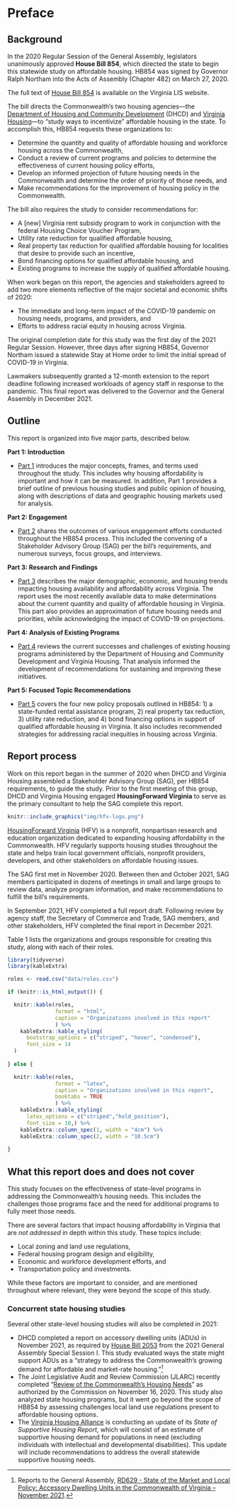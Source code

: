 # Preface {.unnumbered}

## Background {.unnumbered}

In the 2020 Regular Session of the General Assembly, legislators unanimously approved **House Bill 854**, which directed the state to begin this statewide study on affordable housing. HB854 was signed by Governor Ralph Northam into the Acts of Assembly (Chapter 482) on March 27, 2020.

::: {.info data-latex=""}
The full text of [House Bill 854](https://lis.virginia.gov/cgi-bin/legp604.exe?201+ful+CHAP0482) is available on the Virginia LIS website.
:::

The bill directs the Commonwealth’s two housing agencies---the [Department of Housing and Community Development](https://www.dhcd.virginia.gov/) (DHCD) and [Virginia Housing](https://www.virginiahousing.com)---to “study ways to incentivize” affordable housing in the state. To accomplish this, HB854 requests these organizations to:

* Determine the quantity and quality of affordable housing and workforce housing across the Commonwealth,
* Conduct a review of current programs and policies to determine the effectiveness of current housing policy efforts,
* Develop an informed projection of future housing needs in the Commonwealth and determine the order of priority of those needs, and
* Make recommendations for the improvement of housing policy in the Commonwealth.

The bill also requires the study to consider recommendations for:
 
* A [new] Virginia rent subsidy program to work in conjunction with the federal Housing Choice Voucher Program,
* Utility rate reduction for qualified affordable housing,
* Real property tax reduction for qualified affordable housing for localities that desire to provide such an incentive,
* Bond financing options for qualified affordable housing, and
* Existing programs to increase the supply of qualified affordable housing.
 
When work began on this report, the agencies and stakeholders agreed to add two more elements reflective of the major societal and economic shifts of 2020:
 
* The immediate and long-term impact of the COVID-19 pandemic on housing needs, programs, and providers, and
* Efforts to address racial equity in housing across Virginia.
 
The original completion date for this study was the first day of the 2021 Regular Session. However, three days after signing HB854, Governor Northam issued a statewide Stay at Home order to limit the initial spread of COVID-19 in Virginia.

Lawmakers subsequently granted a 12-month extension to the report deadline following increased workloads of agency staff in response to the pandemic. This final report was delivered to the Governor and the General Assembly in December 2021.

## Outline {.unnumbered}

This report is organized into five major parts, described below.
 
**Part 1: Introduction**
 
* [Part 1](#part-1) introduces the major concepts, frames, and terms used throughout the study. This includes why housing affordability is important and how it can be measured. In addition, Part 1 provides a brief outline of previous housing studies and public opinion of housing, along with descriptions of data and geographic housing markets used for analysis.
 
**Part 2: Engagement**
 
* [Part 2](#part-2) shares the outcomes of various engagement efforts conducted throughout the HB854 process. This included the convening of a Stakeholder Advisory Group (SAG) per the bill’s requirements, and numerous surveys, focus groups, and interviews.
 
**Part 3: Research and Findings**
 
* [Part 3](#part-3) describes the major demographic, economic, and housing trends impacting housing availability and affordability across Virginia. The report uses the most recently available data to make determinations about the current quantity and quality of affordable housing in Virginia. This part also provides an approximation of future housing needs and priorities, while acknowledging the impact of COVID-19 on projections.
 
**Part 4: Analysis of Existing Programs**
 
* [Part 4](#part-4) reviews the current successes and challenges of existing housing programs administered by the Department of Housing and Community Development and Virginia Housing. That analysis informed the development of recommendations for sustaining and improving these initiatives.
 
**Part 5: Focused Topic Recommendations**
 
* [Part 5](#part-5) covers the four new policy proposals outlined in HB854: 1) a state-funded rental assistance program, 2) real property tax reduction, 3) utility rate reduction, and 4) bond financing options in support of qualified affordable housing in Virginia. It also includes recommended strategies for addressing racial inequities in housing across Virginia.

## Report process {.unnumbered}

Work on this report began in the summer of 2020 when DHCD and Virginia Housing assembled a Stakeholder Advisory Group (SAG), per HB854 requirements, to guide the study. Prior to the first meeting of this group, DHCD and Virginia Housing engaged **HousingForward Virginia** to serve as the primary consultant to help the SAG complete this report.

::: {.open data-latex=""}
```r
knitr::include_graphics("img/hfv-logo.png")
```

[HousingForward Virginia](https://www.housingforwardva.org/) (HFV) is a nonprofit, nonpartisan research and education organization dedicated to expanding housing affordability in the Commonwealth. HFV regularly supports housing studies throughout the state and helps train local government officials, nonprofit providers, developers, and other stakeholders on affordable housing issues.
:::

The SAG first met in November 2020. Between then and October 2021, SAG members participated in dozens of meetings in small and large groups to review data, analyze program information, and make recommendations to fulfill the bill’s requirements.
 
In September 2021, HFV completed a full report draft. Following review by agency staff, the Secretary of Commerce and Trade, SAG members, and other stakeholders, HFV completed the final report in December 2021.
 
Table 1 lists the organizations and groups responsible for creating this study, along with each of their roles.

\newpage

```r

library(tidyverse)
library(kableExtra)

roles <- read.csv("data/roles.csv")

if (knitr::is_html_output()) {

  knitr::kable(roles,
               format = "html",
               caption = "Organizations involved in this report"
               ) %>%
    kableExtra::kable_styling(
      bootstrap_options = c("striped", "hover", "condensed"),
      font_size = 14
  )
  
} else {

  knitr::kable(roles,
               format = "latex",
               caption = "Organizations involved in this report",
               booktabs = TRUE
               ) %>% 
    kableExtra::kable_styling(
      latex_options = c("striped","hold_position"),
      font_size = 10,) %>% 
    kableExtra::column_spec(1, width = "4cm") %>% 
    kableExtra::column_spec(2, width = "10.5cm") 
  
}

```

## What this report does and does not cover {.unnumbered}

This study focuses on the effectiveness of state-level programs in addressing the Commonwealth’s housing needs. This includes the challenges those programs face and the need for additional programs to fully meet those needs.
 
There are several factors that impact housing affordability in Virginia that are *not addressed* in depth within this study. These topics include:
 
* Local zoning and land use regulations,
* Federal housing program design and eligibility,
* Economic and workforce development efforts, and
* Transportation policy and investments.
 
While these factors are important to consider, and are mentioned throughout where relevant, they were beyond the scope of this study.
 
### Concurrent state housing studies {.unnumbered}
 
Several other state-level housing studies will also be completed in 2021:

* DHCD completed a report on accessory dwelling units (ADUs) in November 2021, as required by [House Bill 2053](https://lis.virginia.gov/cgi-bin/legp604.exe?212+ful+CHAP0411) from the 2021 General Assembly Special Session I. This study evaluated ways the state might support ADUs as a “strategy to address the Commonwealth's growing demand for affordable and market-rate housing.”^[Reports to the General Assembly, [RD629 - State of the Market and Local Policy: Accessory Dwelling Units in the Commonwealth of Virginia – November 2021](https://rga.lis.virginia.gov/Published/2021/RD629).]
* The Joint Legislative Audit and Review Commission (JLARC) recently completed “[Review of the Commonwealth’s Housing Needs](http://jlarc.virginia.gov/pdfs/reports/Rpt559.pdf)” as authorized by the Commission on November 16, 2020. This study also analyzed state housing programs, but it went go beyond the scope of HB854 by assessing challenges local land use regulations present to affordable housing options.
* The [Virginia Housing Alliance](https://www.vahousingalliance.org) is conducting an update of its *State of Supportive Housing Report*, which will consist of an estimate of supportive housing demand for populations in need (excluding individuals with intellectual and developmental disabilities). This update will include recommendations to address the overall statewide supportive housing needs.
